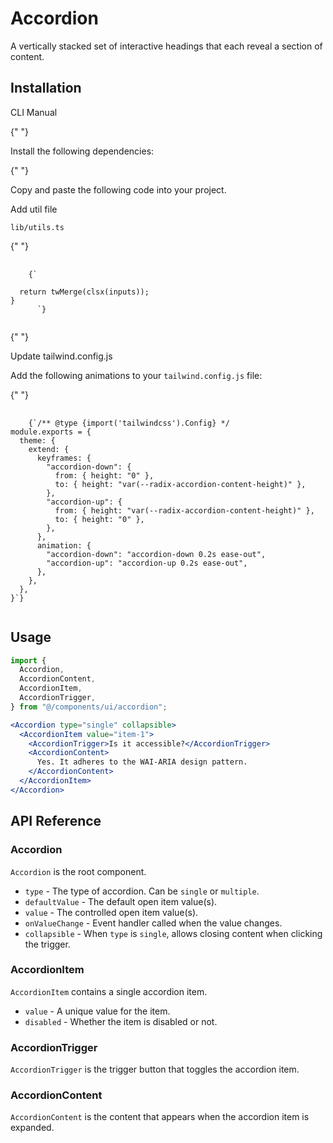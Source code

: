 # Accordion

A vertically stacked set of interactive headings that each reveal a section of content.

<ComponentPreview
  name="accordion-demo"
  className="[&_.preview>[data-orientation=vertical]]:sm:max-w-[70%]"
  description="An accessible accordion component built with Radix UI"
/>

## Installation

<Tabs defaultValue="cli" className="w-full">
  <TabsList>
    <TabsTrigger value="cli">CLI</TabsTrigger>
    <TabsTrigger value="manual">Manual</TabsTrigger>
  </TabsList>
  <TabsContent value="cli">
    <PkgOptions name="accordion" />
  </TabsContent>
  <TabsContent value="manual">
    <Steps>

{" "}

<Step>Install the following dependencies:</Step>
<DepsOptions name="@radix-ui/react-accordion" />

{" "}

<Step>Copy and paste the following code into your project.</Step>
<ComponentSource name="accordion" />

  <Step>Add util file</Step>
<div className="ml-10 mt-2">
  <p><code>lib/utils.ts</code></p>

{" "}

<pre className="mt-3 p-3 rounded overflow-x-auto bg-[#1f2937] dark:bg-black">
  <code className="language-typescript">
    {`

  return twMerge(clsx(inputs));
}
      `}
  </code>
</pre>

</div>

{" "}

<Step>Update tailwind.config.js</Step>

  <div className="ml-10 mt-2">
  <p>Add the following animations to your <code>tailwind.config.js</code> file:</p>

{" "}

<pre className="mt-3 p-3 rounded overflow-x-auto bg-[#1f2937] dark:bg-black">
  <code className="language-javascript">
    {`/** @type {import('tailwindcss').Config} */
module.exports = {
  theme: {
    extend: {
      keyframes: {
        "accordion-down": {
          from: { height: "0" },
          to: { height: "var(--radix-accordion-content-height)" },
        },
        "accordion-up": {
          from: { height: "var(--radix-accordion-content-height)" },
          to: { height: "0" },
        },
      },
      animation: {
        "accordion-down": "accordion-down 0.2s ease-out",
        "accordion-up": "accordion-up 0.2s ease-out",
      },
    },
  },
}`}
  </code>
</pre>

</div>

</Steps>
  </TabsContent>
</Tabs>

## Usage

```jsx
import {
  Accordion,
  AccordionContent,
  AccordionItem,
  AccordionTrigger,
} from "@/components/ui/accordion";
```

```jsx
<Accordion type="single" collapsible>
  <AccordionItem value="item-1">
    <AccordionTrigger>Is it accessible?</AccordionTrigger>
    <AccordionContent>
      Yes. It adheres to the WAI-ARIA design pattern.
    </AccordionContent>
  </AccordionItem>
</Accordion>
```

## API Reference

### Accordion

`Accordion` is the root component.

- `type` - The type of accordion. Can be `single` or `multiple`.
- `defaultValue` - The default open item value(s).
- `value` - The controlled open item value(s).
- `onValueChange` - Event handler called when the value changes.
- `collapsible` - When `type` is `single`, allows closing content when clicking the trigger.

### AccordionItem

`AccordionItem` contains a single accordion item.

- `value` - A unique value for the item.
- `disabled` - Whether the item is disabled or not.

### AccordionTrigger

`AccordionTrigger` is the trigger button that toggles the accordion item.

### AccordionContent

`AccordionContent` is the content that appears when the accordion item is expanded.
